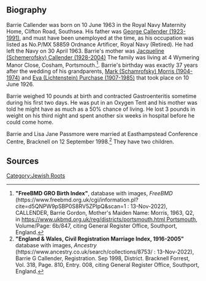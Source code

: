 
[[Category:Jewish Roots]]
== Biography ==
Barrie Callender was born on 10 June 1963 in the Royal Navy Maternity Home, Clifton Road, Southsea.  His father was [[Callender-429|George Callender (1923-1991)]], and must have been unemployed at the time, as his occupation was listed as No.P/MX 58859 Ordnance Artificer, Royal Navy (Retired).  He had left the Navy on 30 April 1963. Barrie's mother was [[Schemerofsky-1|Jacqueline (Schemerofsky) Callender (1928-2004)]] The family was living at 4 Wymering Manor Close, Cosham, Portsmouth.<ref>
'''"FreeBMD GRO Birth Index"''', database with images, ''FreeBMD'' (https://www.freebmd.org.uk/cgi/information.pl?cite=d5QNPW9pSBP0S8RV5ZPIpQ&scan=1 : 13-Nov-2022),
CALLENDER, Barrie Gordon, Mother's Maiden Name: Morris, 1963, Q2, in [[https://www.ukbmd.org.uk/reg/districts/portsmouth.html Portsmouth]], Volume/Page: 6b/847,
citing General Register Office, Southport, England.
</ref>. Barrie's birthday was exactly 37 years after the wedding of his grandparents, [[Schamrofsky-1|Mark (Schamrofsky) Morris (1904-1974)]] and [[Lichtenstein-152|Eva (Lichtenstein) Purchase (1907-1985)]] that took place on 10 June 1926.

Barrie weighed 10 pounds at birth and contracted Gastroenteritis sometime during his first two days.  He was put in an Oxygen Tent and his mother was told he might have as much as a 50% chance of living.  He lost 3 pounds in weight on his third night and spent another six weeks in hospital before he could come home.

Barrie and Lisa Jane Passmore were married at Easthampstead Conference Centre, Bracknell on 12 September 1998.<ref>
'''"England & Wales, Civil Registration Marriage Index, 1916-2005"''' database with images, ''Ancestry'' (https://www.ancestry.co.uk/search/collections/8753/ : 13-Nov-2022),
Barrie G Callender, Registration. Sep 1998, District. Bracknell Forrest, Vol. 318, Page. 810, Entry. 008,
citing General Register Office, Southport, England.
</ref> They have two children.
== Sources ==
<references />